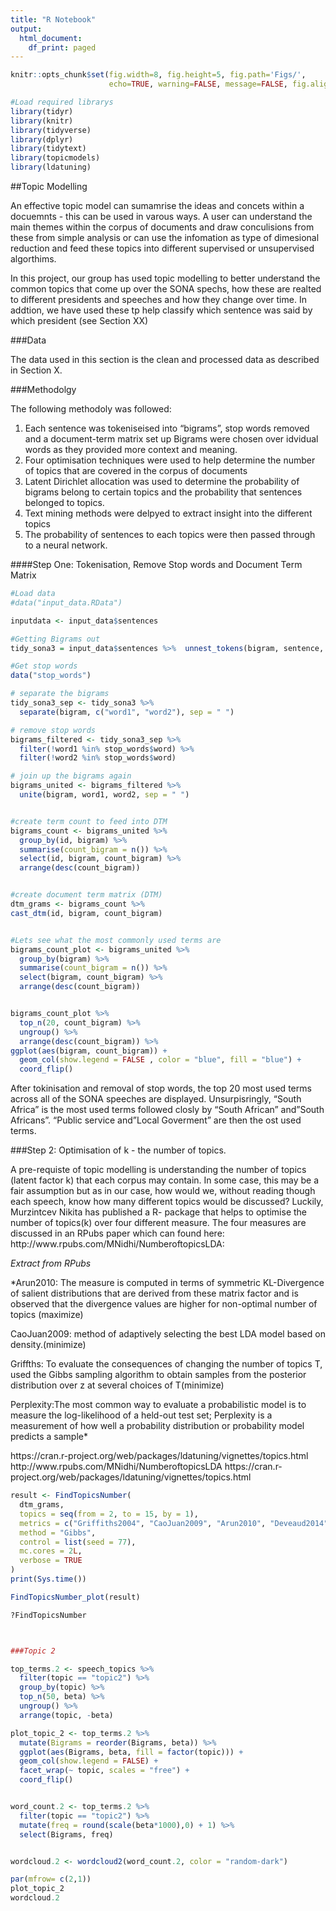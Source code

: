 ```yaml
---
title: "R Notebook"
output:
  html_document:
    df_print: paged
---
```


```r
knitr::opts_chunk$set(fig.width=8, fig.height=5, fig.path='Figs/',
                      echo=TRUE, warning=FALSE, message=FALSE, fig.align = "center" )
```

```r
#Load required librarys
library(tidyr)
library(knitr)
library(tidyverse)
library(dplyr)
library(tidytext)
library(topicmodels)
library(ldatuning)

```


##Topic Modelling


An effective topic model can sumamrise the ideas and concets within a docuemnts - this can be used in varous ways.  A user can understand the main themes within the corpus of documents and draw conculisions from these from simple analysis or can use the infomation as type of dimesional reduction and feed these topics into different supervised or unsupervised algorthims.

In this project, our group has used topic modelling to better understand the common topics that come up over the SONA spechs, how these are realted to different presidents and speeches and how they change over time.  In addtion, we have used these tp help classify which sentence was said by which president (see Section XX)

###Data

The data used in this section is the clean and processed data as described in Section X.


###Methodolgy

The following methodoly was followed:

1. Each sentence was tokeniseised into "bigrams", stop words removed and a document-term matrix set up
    Bigrams were chosen over idvidual words as they provided more context and meaning.
2. Four optimisation techniques were used to help determine the number of topics that are covered in the corpus of documents
3. Latent Dirichlet allocation was used to determine the probability of bigrams belong to certain topics and the probability that sentences belonged to topics.
4. Text mining methods were delpyed to extract insight into the different topics
5. The probability of sentences to each topics were then passed through to a neural network.

####Step One: Tokenisation, Remove Stop words and Document Term Matrix

```r

#Load data
#data("input_data.RData")

inputdata <- input_data$sentences

#Getting Bigrams out
tidy_sona3 = input_data$sentences %>%  unnest_tokens(bigram, sentence, token = "ngrams", n  = 2)

#Get stop words
data("stop_words")

# separate the bigrams 
tidy_sona3_sep <- tidy_sona3 %>%
  separate(bigram, c("word1", "word2"), sep = " ")

# remove stop words
bigrams_filtered <- tidy_sona3_sep %>%
  filter(!word1 %in% stop_words$word) %>%
  filter(!word2 %in% stop_words$word)

# join up the bigrams again
bigrams_united <- bigrams_filtered %>%
  unite(bigram, word1, word2, sep = " ")


#create term count to feed into DTM
bigrams_count <- bigrams_united %>%
  group_by(id, bigram) %>%
  summarise(count_bigram = n()) %>%
  select(id, bigram, count_bigram) %>%
  arrange(desc(count_bigram))


#create document term matrix (DTM)
dtm_grams <- bigrams_count %>% 
cast_dtm(id, bigram, count_bigram)


#Lets see what the most commonly used terms are
bigrams_count_plot <- bigrams_united %>%
  group_by(bigram) %>%
  summarise(count_bigram = n()) %>%
  select(bigram, count_bigram) %>%
  arrange(desc(count_bigram))


bigrams_count_plot %>%
  top_n(20, count_bigram) %>%
  ungroup() %>%
  arrange(desc(count_bigram)) %>%
ggplot(aes(bigram, count_bigram)) +
  geom_col(show.legend = FALSE , color = "blue", fill = "blue") +
  coord_flip()


```


After tokinisation and removal of stop words, the top 20 most used terms across all of the SONA speeches are displayed.  Unsurpisringly, "South Africa" is the most used terms followed closly by "South African" and"South Africans".  "Public service and "Local Goverment" are then the ost used terms.

###Step 2: Optimisation of k - the number of topics.

A pre-requiste of topic modelling is understanding the number of topics (latent factor k) that each corpus may contain.  In some case, this may be a fair assumption but as in our case, how would we, without reading though each speech, know how many different topics would be discussed?  Luckily, Murzintcev Nikita has published a R- package that helps to optimise the number of topics(k) over four different measure.  The four measures are discussed in an RPubs paper which can found here: http://www.rpubs.com/MNidhi/NumberoftopicsLDA:

*Extract from RPubs*

*Arun2010: The measure is computed in terms of symmetric KL-Divergence of salient distributions that are derived from these matrix factor and is observed that the divergence values are higher for non-optimal number of topics (maximize)

CaoJuan2009: method of adaptively selecting the best LDA model based on density.(minimize)

Griffths: To evaluate the consequences of changing the number of topics T, used the Gibbs sampling algorithm to obtain samples from the posterior distribution over z at several choices of T(minimize)

Perplexity:The most common way to evaluate a probabilistic model is to measure the log-likelihood of a held-out test set; Perplexity is a measurement of how well a probability distribution or probability model predicts a sample*


https://cran.r-project.org/web/packages/ldatuning/vignettes/topics.html
http://www.rpubs.com/MNidhi/NumberoftopicsLDA
https://cran.r-project.org/web/packages/ldatuning/vignettes/topics.html


```r
result <- FindTopicsNumber(
  dtm_grams,
  topics = seq(from = 2, to = 15, by = 1),
  metrics = c("Griffiths2004", "CaoJuan2009", "Arun2010", "Deveaud2014"),
  method = "Gibbs",
  control = list(seed = 77),
  mc.cores = 2L,
  verbose = TRUE
)
print(Sys.time())

FindTopicsNumber_plot(result)

?FindTopicsNumber




```








<!-- ```{r} -->
<!-- ###Topic 1 -->

<!-- top_terms.1 <- speech_topics %>% -->
<!--   filter(topic == "topic1") %>% -->
<!--   group_by(topic) %>% -->
<!--   top_n(50, beta) %>% -->
<!--   ungroup() %>% -->
<!--   arrange(topic, -beta)  -->

<!-- plot_topic_1 <- top_terms.1 %>% -->
<!--   mutate(Bigrams = reorder(Bigrams, beta)) %>% -->
<!--   ggplot(aes(Bigrams, beta, fill = factor(topic))) + -->
<!--   geom_col(show.legend = FALSE) + -->
<!--   facet_wrap(~ topic, scales = "free") + -->
<!--   coord_flip() -->


<!-- word_count.1 <- top_terms.1 %>% -->
<!--   filter(topic == "topic1") %>% -->
<!--   mutate(freq = round(scale(beta*1000),0) + 1) %>% -->
<!--   select(Bigrams, freq) -->


<!-- wordcloud.1 <- wordcloud2(word_count.1, color = "random-dark") -->

<!-- par(mfrow= c(2,1)) -->
<!-- plot_topic_1 -->
<!-- wordcloud.1 -->

<!-- #  -->
<!-- # ##Topic 1 an 2 -->
<!-- # small_topic <- speech_topics %>% -->
<!-- #   filter(topic == "topic1"|topic == "topic2") -->
<!-- #  -->
<!-- # beta_spread <- small_topic %>% -->
<!-- # #  mutate(topic = paste0("topic", topic)) %>% -->
<!-- #   spread(topic, beta) %>% -->
<!-- #   filter(topic1 > .001 | topic2 > .001) %>% -->
<!-- #   mutate(log_ratio = log2(topic1 / topic2)) -->
<!-- #  -->
<!-- # beta_spread %>% -->
<!-- #   group_by(direction = log_ratio > 0) %>% -->
<!-- #   top_n(10, abs(log_ratio)) %>% -->
<!-- #   ungroup() %>% -->
<!-- #   mutate(Bigrams = reorder(Bigrams, log_ratio)) %>% -->
<!-- #   ggplot(aes(Bigrams, log_ratio)) + -->
<!-- #   geom_col() + -->
<!-- #   labs(y = "Log2 ratio of beta in topic 1 / topic 2") + -->
<!-- #   coord_flip() -->
<!-- #  -->
<!-- #  -->
<!-- # #Topic 1 and 3 -->
<!-- #  -->
<!-- # small_topic <- speech_topics %>% -->
<!-- #   filter(topic == "topic1"|topic == "topic3") -->
<!-- #  -->
<!-- # beta_spread <- small_topic %>% -->
<!-- # #  mutate(topic = paste0("topic", topic)) %>% -->
<!-- #   spread(topic, beta) %>% -->
<!-- #   filter(topic1 > .001 | topic3 > .001) %>% -->
<!-- #   mutate(log_ratio = log2(topic1 / topic3)) -->
<!-- #  -->
<!-- # beta_spread %>% -->
<!-- #   group_by(direction = log_ratio > 0) %>% -->
<!-- #   top_n(10, abs(log_ratio)) %>% -->
<!-- #   ungroup() %>% -->
<!-- #   mutate(Bigrams = reorder(Bigrams, log_ratio)) %>% -->
<!-- #   ggplot(aes(Bigrams, log_ratio)) + -->
<!-- #   geom_col() + -->
<!-- #   labs(y = "Log2 ratio of beta in topic 1 / topic 3") + -->
<!-- #   coord_flip() -->


<!-- ``` -->


```r
###Topic 2

top_terms.2 <- speech_topics %>%
  filter(topic == "topic2") %>%
  group_by(topic) %>%
  top_n(50, beta) %>%
  ungroup() %>%
  arrange(topic, -beta) 

plot_topic_2 <- top_terms.2 %>%
  mutate(Bigrams = reorder(Bigrams, beta)) %>%
  ggplot(aes(Bigrams, beta, fill = factor(topic))) +
  geom_col(show.legend = FALSE) +
  facet_wrap(~ topic, scales = "free") +
  coord_flip()


word_count.2 <- top_terms.2 %>%
  filter(topic == "topic2") %>%
  mutate(freq = round(scale(beta*1000),0) + 1) %>%
  select(Bigrams, freq)


wordcloud.2 <- wordcloud2(word_count.2, color = "random-dark")

par(mfrow= c(2,1))
plot_topic_2
wordcloud.2

```


```r

```

